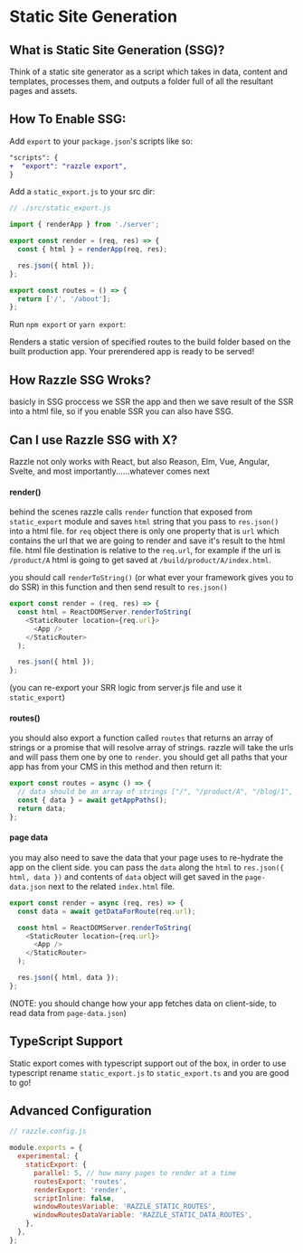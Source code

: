 # Static Site Generation

## What is Static Site Generation (SSG)?

Think of a static site generator as a script which takes in data, content and templates, processes them, and outputs a folder full of all the resultant pages and assets.

## How To Enable SSG:

Add `export` to your `package.json`'s scripts like so:

```diff
"scripts": {
+  "export": "razzle export",
}
```

Add a `static_export.js` to your src dir:

```js
// ./src/static_export.js

import { renderApp } from './server';

export const render = (req, res) => {
  const { html } = renderApp(req, res);

  res.json({ html });
};

export const routes = () => {
  return ['/', '/about'];
};
```

Run `npm export` or `yarn export`:

Renders a static version of specified routes to the build folder based on the built production app.
Your prerendered app is ready to be served!

## How Razzle SSG Wroks?

basicly in SSG proccess we SSR the app and then we save result of the SSR into a html file, so if you enable SSR you can also have SSG.

## Can I use Razzle SSG with X?

Razzle not only works with React, but also Reason, Elm, Vue, Angular, Svelte, and most importantly......whatever comes next

#### render()

behind the scenes razzle calls `render` function that exposed from `static_export` module and saves `html` string that you pass to `res.json()` into a html file. for `req` object there is only one property that is `url` which contains the url that we are going to render and save it's result to the html file.
html file destination is relative to the `req.url`, for example if the url is `/product/A` html is going to get saved at `/build/product/A/index.html`.

you should call `renderToString()` (or what ever your framework gives you to do SSR) in this function and then send result to `res.json()`

```js
export const render = (req, res) => {
  const html = ReactDOMServer.renderToString(
    <StaticRouter location={req.url}>
      <App />
    </StaticRouter>
  );

  res.json({ html });
};
```

(you can re-export your SRR logic from server.js file and use it `static_export`)

#### routes()

you should also export a function called `routes` that returns an array of strings or a promise that will resolve array of strings. razzle will take the urls and will pass them one by one to `render`.
you should get all paths that your app has from your CMS in this method and then return it:

```js
export const routes = async () => {
  // data should be an array of strings ["/", "/product/A", "/blog/1", "/blog/2"]
  const { data } = await getAppPaths();
  return data;
};
```

#### page data

you may also need to save the data that your page uses to re-hydrate the app on the client side.
you can pass the `data` along the `html` to `res.json({ html, data })` and contents of `data` object will get saved in the `page-data.json` next to the related `index.html` file.

```js
export const render = async (req, res) => {
  const data = await getDataForRoute(req.url);

  const html = ReactDOMServer.renderToString(
    <StaticRouter location={req.url}>
      <App />
    </StaticRouter>
  );

  res.json({ html, data });
};
```

(NOTE: you should change how your app fetches data on client-side, to read data from `page-data.json`)

## TypeScript Support

Static export comes with typescript support out of the box, in order to use typescript rename `static_export.js` to `static_export.ts` and you are good to go!

## Advanced Configuration

```js
// razzle.config.js

module.exports = {
  experimental: {
    staticExport: {
      parallel: 5, // how many pages to render at a time
      routesExport: 'routes',
      renderExport: 'render',
      scriptInline: false,
      windowRoutesVariable: 'RAZZLE_STATIC_ROUTES',
      windowRoutesDataVariable: 'RAZZLE_STATIC_DATA_ROUTES',
    },
  },
};
```
